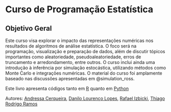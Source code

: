 # Curso de Programação Estatística  {.unnumbered}

## Objetivo Geral
Este curso visa explorar o impacto das representações numéricas nos resultados de algoritmos de análise estatística. O foco será na programação, visualização e preparação de dados, além de discutir tópicos importantes como aleatoriedade, pseudoaleatoriedade, erros de truncamento e arredondamento, entre outros. O curso inclui ainda uma introdução à inferência por simulação estocástica, utilizando métodos como Monte Carlo e integrações numéricas. O material do curso foi amplamente baseado nas discussões apresentadas em @simulation_ross.

Este livro apresenta códigos tanto em [R](https://www.r-project.org/) quanto em [Python](https://www.python.org/)

Autores: [Andressa Cerqueira](https://www.servidores.ufscar.br/acerqueira/), [Danilo Lourenço Lopes](http://lattes.cnpq.br/8061034473607951), [Rafael Izbicki](http://rafaelizbicki.com/), [Thiago Rodrigo Ramos](https://thiagorr162.github.io/)

